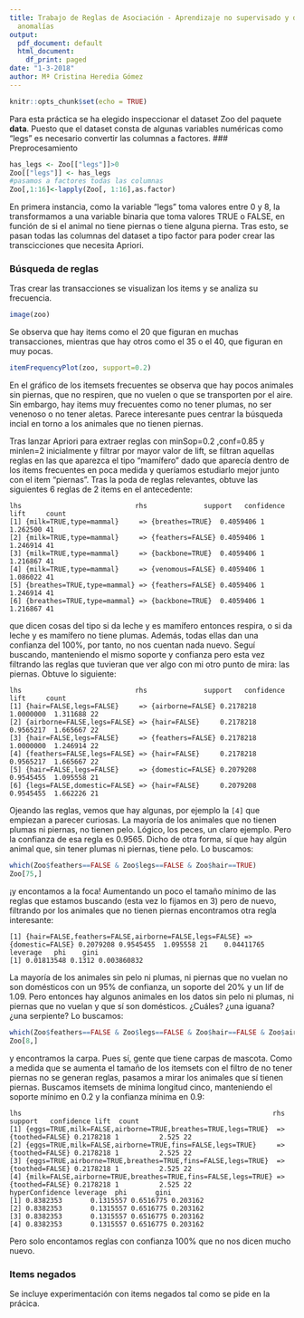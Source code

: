 ```yaml
---
title: Trabajo de Reglas de Asociación - Aprendizaje no supervisado y detección de
  anomalías
output:
  pdf_document: default
  html_document:
    df_print: paged
date: "1-3-2018"
author: Mª Cristina Heredia Gómez
---
```


```r
knitr::opts_chunk$set(echo = TRUE)
```

Para esta práctica se ha elegido inspeccionar el dataset Zoo del paquete **data**. Puesto que el dataset consta de algunas variables numéricas como "legs" es necesario convertir las columnas a factores. 
### Preprocesamiento

```r
has_legs <- Zoo[["legs"]]>0
Zoo[["legs"]] <- has_legs
#pasamos a factores todas las columnas
Zoo[,1:16]<-lapply(Zoo[, 1:16],as.factor)
```
En primera instancia, como la  variable "legs" toma valores entre  0 y 8, la transformamos a una variable binaria que toma valores TRUE o FALSE, en función de si el animal no tiene piernas o tiene alguna pierna. Tras esto, se pasan todas las columnas del dataset a tipo factor para poder crear las transcicciones que necesita Apriori.

### Búsqueda de reglas

Tras crear las transacciones se visualizan los items y se analiza su frecuencia.
```r
image(zoo)
```
Se observa que hay items como el 20 que figuran en muchas transacciones, mientras que hay otros como el 35 o el 40, que figuran en muy pocas.
```r
itemFrequencyPlot(zoo, support=0.2)
```
En el gráfico de los itemsets frecuentes se observa que hay pocos animales sin piernas, que no respiren, que no vuelen o que se transporten por el aire. Sin embargo, hay items muy frecuentes como no tener plumas, no ser venenoso o no tener aletas. Parece interesante pues centrar la búsqueda incial en torno a los animales que no tienen piernas. 

Tras lanzar Apriori para extraer reglas con minSop=0.2 ,conf=0.85 y minlen=2 inicialmente y filtrar por mayor valor de lift, se filtran aquellas reglas en las que aparezca el tipo "mamífero" dado que aparecía dentro de los items frecuentes en poca medida y queríamos estudiarlo mejor junto con el item "piernas". Tras la poda de reglas relevantes, obtuve las siguientes 6 reglas de 2 items en el antecedente:

```
lhs                            rhs              support   confidence lift     count
[1] {milk=TRUE,type=mammal}     => {breathes=TRUE}  0.4059406 1          1.262500 41   
[2] {milk=TRUE,type=mammal}     => {feathers=FALSE} 0.4059406 1          1.246914 41   
[3] {milk=TRUE,type=mammal}     => {backbone=TRUE}  0.4059406 1          1.216867 41   
[4] {milk=TRUE,type=mammal}     => {venomous=FALSE} 0.4059406 1          1.086022 41   
[5] {breathes=TRUE,type=mammal} => {feathers=FALSE} 0.4059406 1          1.246914 41   
[6] {breathes=TRUE,type=mammal} => {backbone=TRUE}  0.4059406 1          1.216867 41 
```
 que dicen cosas del tipo si da leche y es mamífero entonces respira, o si da leche y es mamífero no tiene plumas. Además, todas ellas dan una confianza del 100%, por tanto, no nos cuentan nada nuevo. Seguí buscando, manteniendo el mismo soporte y confianza pero esta vez filtrando las reglas que tuvieran que ver algo con mi otro punto de mira: las piernas. Obtuve lo siguiente:
 
```
lhs                            rhs              support   confidence lift     count
[1] {hair=FALSE,legs=FALSE}     => {airborne=FALSE} 0.2178218 1.0000000  1.311688 22   
[2] {airborne=FALSE,legs=FALSE} => {hair=FALSE}     0.2178218 0.9565217  1.665667 22   
[3] {hair=FALSE,legs=FALSE}     => {feathers=FALSE} 0.2178218 1.0000000  1.246914 22   
[4] {feathers=FALSE,legs=FALSE} => {hair=FALSE}     0.2178218 0.9565217  1.665667 22   
[5] {hair=FALSE,legs=FALSE}     => {domestic=FALSE} 0.2079208 0.9545455  1.095558 21   
[6] {legs=FALSE,domestic=FALSE} => {hair=FALSE}     0.2079208 0.9545455  1.662226 21 
``` 
Ojeando las reglas, vemos que hay algunas, por ejemplo la `[4]` que empiezan a parecer curiosas. La mayoría de los animales que no tienen plumas ni piernas, no tienen pelo. Lógico, los peces, un claro ejemplo. Pero la confianza de esa regla es  0.9565. Dicho de otra forma, sí que hay algún animal que, sin tener plumas ni piernas, tiene pelo. Lo buscamos:
```r
which(Zoo$feathers==FALSE & Zoo$legs==FALSE & Zoo$hair==TRUE)
Zoo[75,]
```

¡y encontamos a la foca! Aumentando un poco el tamaño mínimo de las reglas que estamos buscando (esta vez lo fijamos en 3) pero de nuevo, filtrando por los animales que no tienen piernas encontramos otra regla interesante:
```
[1] {hair=FALSE,feathers=FALSE,airborne=FALSE,legs=FALSE} => {domestic=FALSE} 0.2079208 0.9545455  1.095558 21    0.04411765     
leverage   phi    gini       
[1] 0.01813548 0.1312 0.003860832 
```
La mayoría de los animales sin pelo ni plumas, ni piernas que no vuelan no son domésticos con un 95% de confianza, un soporte del 20% y un lif de 1.09. Pero entonces hay algunos animales en los datos sin pelo ni plumas, ni piernas que no vuelan y que sí son domésticos. ¿Cuáles? ¿una iguana? ¿una serpiente? Lo buscamos:
```r
which(Zoo$feathers==FALSE & Zoo$legs==FALSE & Zoo$hair==FALSE & Zoo$airborne==FALSE & Zoo$domestic==TRUE)
Zoo[8,]
```
y encontramos la carpa. Pues sí, gente que tiene carpas de mascota. 
Como a medida que se aumenta el tamaño de los itemsets con el filtro de no tener piernas no se generan reglas, pasamos a mirar los animales que sí tienen piernas. Buscamos itemsets de mínima longitud cinco, manteniendo el soporte mínimo en 0.2 y la confianza mínima en 0.9:
```
lhs                                                              rhs             support   confidence lift  count
[1] {eggs=TRUE,milk=FALSE,airborne=TRUE,breathes=TRUE,legs=TRUE}  => {toothed=FALSE} 0.2178218 1          2.525 22   
[2] {eggs=TRUE,milk=FALSE,airborne=TRUE,fins=FALSE,legs=TRUE}     => {toothed=FALSE} 0.2178218 1          2.525 22   
[3] {eggs=TRUE,airborne=TRUE,breathes=TRUE,fins=FALSE,legs=TRUE}  => {toothed=FALSE} 0.2178218 1          2.525 22   
[4] {milk=FALSE,airborne=TRUE,breathes=TRUE,fins=FALSE,legs=TRUE} => {toothed=FALSE} 0.2178218 1          2.525 22   
hyperConfidence leverage  phi       gini    
[1] 0.8382353       0.1315557 0.6516775 0.203162
[2] 0.8382353       0.1315557 0.6516775 0.203162
[3] 0.8382353       0.1315557 0.6516775 0.203162
[4] 0.8382353       0.1315557 0.6516775 0.203162
```
Pero solo encontamos reglas con confianza 100% que no nos dicen mucho nuevo. 

### Items negados
Se incluye experimentación con items negados tal como se pide en la prácica. 